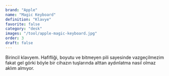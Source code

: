 ```yaml
---
brand: "Apple"
name: "Magic Keyboard"
definition: "Klavye"
favorite: false
category: "desk"
images: "/tool/apple-magic-keyboard.jpg"
order: 3
draft: false
---
```


Birincil klavyem. Hafifliği, boyutu ve bitmeyen pili sayesinde vazgeçilmezim fakat gel görki böyle bir cihazın tuşlarında alttan aydınlatma nasıl olmaz aklım almıyor.
